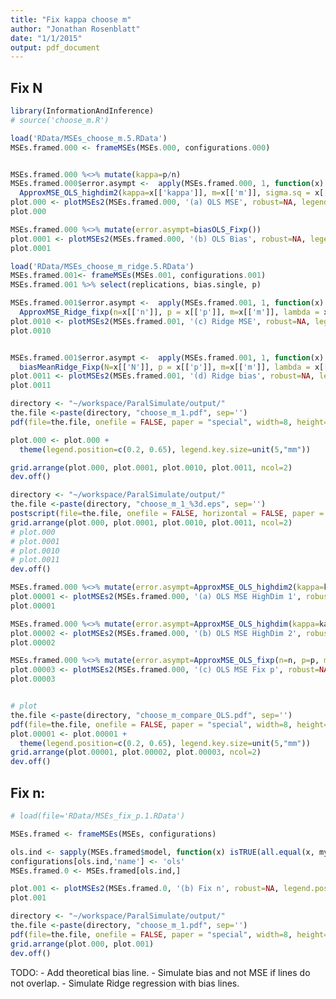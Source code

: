 ```yaml
---
title: "Fix kappa choose m"
author: "Jonathan Rosenblatt"
date: "1/1/2015"
output: pdf_document
---
```

## Fix N

```r
library(InformationAndInference)
# source('choose_m.R')
```



```r
load('RData/MSEs_choose_m.5.RData')
MSEs.framed.000 <- frameMSEs(MSEs.000, configurations.000)


MSEs.framed.000 %<>% mutate(kappa=p/n)
MSEs.framed.000$error.asympt <-  apply(MSEs.framed.000, 1, function(x) 
  ApproxMSE_OLS_highdim2(kappa=x[['kappa']], m=x[['m']], sigma.sq = x[['sigma']]^2))
plot.000 <- plotMSEs2(MSEs.framed.000, '(a) OLS MSE', robust=NA, legend.position='none', jitter=0, line=TRUE, fix='Np', center='MSE')
plot.000

MSEs.framed.000 %<>% mutate(error.asympt=biasOLS_Fixp())
plot.0001 <- plotMSEs2(MSEs.framed.000, '(b) OLS Bias', robust=NA, legend.position='none', jitter=0, line=TRUE, fix='Np', center='bias.mean')
plot.0001
```



```r
load('RData/MSEs_choose_m_ridge.5.RData')
MSEs.framed.001<- frameMSEs(MSEs.001, configurations.001)
MSEs.framed.001 %>% select(replications, bias.single, p)

MSEs.framed.001$error.asympt <-  apply(MSEs.framed.001, 1, function(x) 
  ApproxMSE_Ridge_fixp(n=x[['n']], p = x[['p']], m=x[['m']], lambda = x[['lambda']], sigma.sq = x[['sigma']]^2, beta = x[['beta']]))
plot.0010 <- plotMSEs2(MSEs.framed.001, '(c) Ridge MSE', robust=NA, legend.position='none', jitter=0, line=TRUE, fix='Np', center='MSE')
plot.0010


MSEs.framed.001$error.asympt <-  apply(MSEs.framed.001, 1, function(x) 
  biasMeanRidge_Fixp(N=x[['N']], p = x[['p']], m=x[['m']], lambda = x[['lambda']], beta = x[['beta.star']]))
plot.0011 <- plotMSEs2(MSEs.framed.001, '(d) Ridge bias', robust=NA, legend.position='none',  jitter=0, line=TRUE, fix='Np', center='bias.mean')
plot.0011
```


```r
directory <- "~/workspace/ParalSimulate/output/"
the.file <-paste(directory, "choose_m_1.pdf", sep='')
pdf(file=the.file, onefile = FALSE, paper = "special", width=8, height=8)

plot.000 <- plot.000 +
  theme(legend.position=c(0.2, 0.65), legend.key.size=unit(5,"mm"))

grid.arrange(plot.000, plot.0001, plot.0010, plot.0011, ncol=2)
dev.off()
```



```r
directory <- "~/workspace/ParalSimulate/output/"
the.file <-paste(directory, "choose_m_1_%3d.eps", sep='')
postscript(file=the.file, onefile = FALSE, horizontal = FALSE, paper = "special", width=8, height=8)
grid.arrange(plot.000, plot.0001, plot.0010, plot.0011, ncol=2)
# plot.000
# plot.0001
# plot.0010
# plot.0011
dev.off()
```





```r
MSEs.framed.000 %<>% mutate(error.asympt=ApproxMSE_OLS_highdim2(kappa=kappa, m = m, sigma.sq = sigma^2))
plot.00001 <- plotMSEs2(MSEs.framed.000, '(a) OLS MSE HighDim 1', robust=NA, legend.position='none', jitter=0, line=TRUE, fix='Np', center='MSE')
plot.00001

MSEs.framed.000 %<>% mutate(error.asympt=ApproxMSE_OLS_highdim(kappa=kappa, m = m, sigma.sq = sigma^2))
plot.00002 <- plotMSEs2(MSEs.framed.000, '(b) OLS MSE HighDim 2', robust=NA, legend.position='none', jitter=0, line=TRUE, fix='Np', center='MSE')
plot.00002

MSEs.framed.000 %<>% mutate(error.asympt=ApproxMSE_OLS_fixp(n=n, p=p, m = m, sigma.sq = sigma^2))
plot.00003 <- plotMSEs2(MSEs.framed.000, '(c) OLS MSE Fix p', robust=NA, legend.position='none', jitter=0, line=TRUE, fix='Np', center='MSE')
plot.00003


# plot
the.file <-paste(directory, "choose_m_compare_OLS.pdf", sep='')
pdf(file=the.file, onefile = FALSE, paper = "special", width=8, height=8)
plot.00001 <- plot.00001 +
  theme(legend.position=c(0.2, 0.65), legend.key.size=unit(5,"mm"))
grid.arrange(plot.00001, plot.00002, plot.00003, ncol=2)
dev.off()
```






## Fix n:
```r
# load(file='RData/MSEs_fix_p.1.RData') 

MSEs.framed <- frameMSEs(MSEs, configurations)

ols.ind <- sapply(MSEs.framed$model, function(x) isTRUE(all.equal(x, my.ols))) 
configurations[ols.ind,'name'] <- 'ols'
MSEs.framed.0 <- MSEs.framed[ols.ind,]
```

```r
plot.001 <- plotMSEs2(MSEs.framed.0, '(b) Fix n', robust=NA, legend.position='right', y.lim=c(0,3), jitter=0, line=TRUE, fix='n')
plot.001
```

```r
directory <- "~/workspace/ParalSimulate/output/"
the.file <-paste(directory, "choose_m_1.pdf", sep='')
pdf(file=the.file, onefile = FALSE, paper = "special", width=8, height=8)
grid.arrange(plot.000, plot.001)
dev.off()
```

TODO: 
- Add theoretical bias line.
- Simulate bias and not MSE if lines do not overlap.
- Simulate Ridge regression with bias lines.
